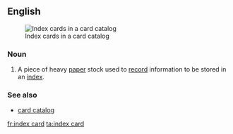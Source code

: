 ==English==
[[Image:LA2-katalogkort.jpg|thumb|right|Index cards in a card catalog]]
===Noun===
{{en-noun}}

# A piece of heavy [[paper]] stock used to [[record]] information to be stored in an [[index]].

===See also===
* [[card catalog]]

[[fr:index card]]
[[ta:index card]]
